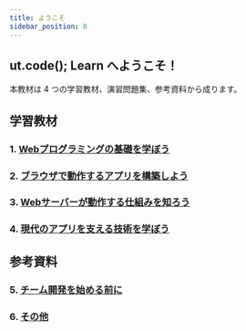 ```yaml
---
title: ようこそ
sidebar_position: 0
---
```


## ut.code(); Learn へようこそ！

本教材は 4 つの学習教材、演習問題集、参考資料から成ります。

## 学習教材

### 1. [Webプログラミングの基礎を学ぼう](/docs/trial-session/)

### 2. [ブラウザで動作するアプリを構築しよう](/docs/browser-apps/)

### 3. [Webサーバーが動作する仕組みを知ろう](/docs/web-servers/)

### 4. [現代のアプリを支える技術を学ぼう](/docs/advanced/)

## 参考資料

### 5. [チーム開発を始める前に](/docs/team-development/)

### 6. [その他](/docs/other)

